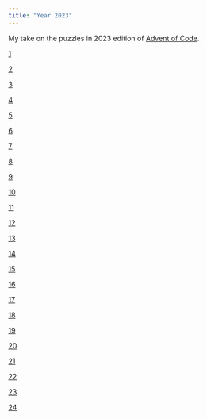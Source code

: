 ```yaml
---
title: "Year 2023"
---
```


My take on the puzzles in 2023 edition of [Advent of Code](https://adventofcode.com/2023).

::: calendar
::: {.card .border-warning .mb-3}
::: day
[1](../SOLUTIONS/2023/Day_01.html)
:::
:::
::: {.card .border-warning .mb-3}
::: day
[2](../SOLUTIONS/2023/Day_02.html)
:::
:::
::: {.card .border-success .mb-3}
::: day
[3](../SOLUTIONS/2023/Day_03.html)
:::
:::
::: {.card .border-warning .mb-3}
::: day
[4](../SOLUTIONS/2023/Day_04.html)
:::
:::
::: {.card .border-warning .mb-3}
::: day
[5](../SOLUTIONS/2023/Day_05.html)
:::
:::
::: {.card .border-warning .mb-3}
::: day
[6](../SOLUTIONS/2023/Day_06.html)
:::
:::
::: {.card .border-warning .mb-3}
::: day
[7](../SOLUTIONS/2023/Day_07.html)
:::
:::
::: {.card .border-warning .mb-3}
::: day
[8](../SOLUTIONS/2023/Day_08.html)
:::
:::
::: {.card .border-warning .mb-3}
::: day
[9](../SOLUTIONS/2023/Day_09.html)
:::
:::
::: {.card .border-warning .mb-3}
::: day
[10](../SOLUTIONS/2023/Day_10.html)
:::
:::
::: {.card .border-warning .mb-3}
::: day
[11](../SOLUTIONS/2023/Day_11.html)
:::
:::
::: {.card .border-warning .mb-3}
::: day
[12](../SOLUTIONS/2023/Day_12.html)
:::
:::
::: {.card .border-warning .mb-3}
::: day
[13](../SOLUTIONS/2023/Day_13.html)
:::
:::
::: {.card .border-warning .mb-3}
::: day
[14](../SOLUTIONS/2023/Day_14.html)
:::
:::
::: {.card .border-warning .mb-3}
::: day
[15](../SOLUTIONS/2023/Day_15.html)
:::
:::
::: {.card .border-warning .mb-3}
::: day
[16](../SOLUTIONS/2023/Day_16.html)
:::
:::
::: {.card .border-warning .mb-3}
::: day
[17](../SOLUTIONS/2023/Day_17.html)
:::
:::
::: {.card .border-warning .mb-3}
::: day
[18](../SOLUTIONS/2023/Day_18.html)
:::
:::
::: {.card .border-warning .mb-3}
::: day
[19](../SOLUTIONS/2023/Day_19.html)
:::
:::
::: {.card .border-warning .mb-3}
::: day
[20](../SOLUTIONS/2023/Day_20.html)
:::
:::
::: {.card .border-warning .mb-3}
::: day
[21](../SOLUTIONS/2023/Day_21.html)
:::
:::
::: {.card .border-warning .mb-3}
::: day
[22](../SOLUTIONS/2023/Day_22.html)
:::
:::
::: {.card .border-warning .mb-3}
::: day
[23](../SOLUTIONS/2023/Day_23.html)
:::
:::
::: {.card .border-warning .mb-3}
::: day
[24](../SOLUTIONS/2023/Day_24.html)
:::
:::
:::
